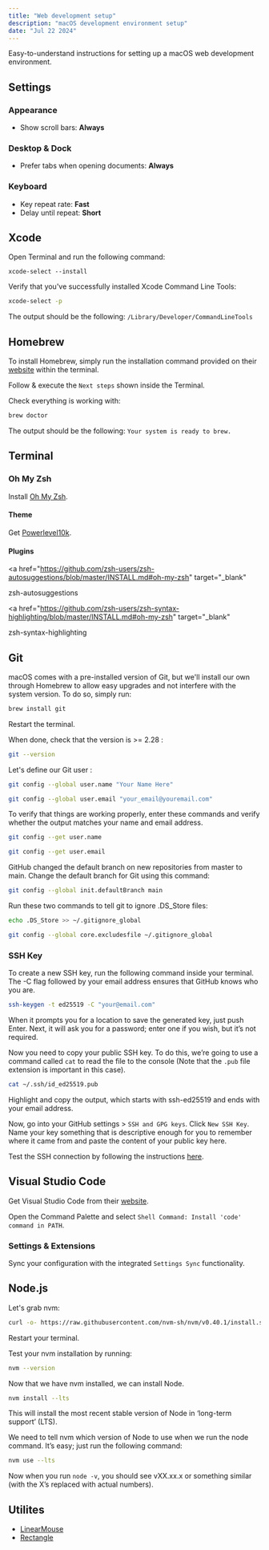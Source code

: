 ```yaml
---
title: "Web development setup"
description: "macOS development environment setup"
date: "Jul 22 2024"
---
```


Easy-to-understand instructions for setting up a macOS web development environment.

<h2>Settings</h2>

<h3>Appearance</h3>

- Show scroll bars: **Always**

<h3>Desktop & Dock</h3>

- Prefer tabs when opening documents: **Always**

<h3>Keyboard</h3>

- Key repeat rate: **Fast**
- Delay until repeat: **Short**

<h2>Xcode</h2>

Open Terminal and run the following command:

```
xcode-select --install
```

Verify that you've successfully installed Xcode Command Line Tools:

```sh
xcode-select -p
```

The output should be the following: `/Library/Developer/CommandLineTools`

<h2>Homebrew</h2>

To install Homebrew, simply run the installation command provided on their <a href="https://brew.sh/" target="_blank">website</a> within the terminal.

Follow & execute the `Next steps` shown inside the Terminal.

Check everything is working with:

```sh
brew doctor
```

The output should be the following: `Your system is ready to brew.`

<h2>Terminal</h2>

<h3>Oh My Zsh</h3>

Install <a href="https://ohmyz.sh/#install" target="_blank">Oh My Zsh</a>.

<h4>Theme</h4>

Get <a href="https://github.com/romkatv/powerlevel10k?tab=readme-ov-file#getting-started" target="_blank">Powerlevel10k</a>.

<h4>Plugins</h4>

<a
  href="https://github.com/zsh-users/zsh-autosuggestions/blob/master/INSTALL.md#oh-my-zsh"
  target="_blank"
>
  zsh-autosuggestions
</a>

<a
  href="https://github.com/zsh-users/zsh-syntax-highlighting/blob/master/INSTALL.md#oh-my-zsh"
  target="_blank"
>
  zsh-syntax-highlighting
</a>

<h2>Git</h2>

macOS comes with a pre-installed version of Git, but we'll install our own through Homebrew to allow easy upgrades and not interfere with the system version. To do so, simply run:

```sh
brew install git
```

Restart the terminal.

When done, check that the version is >= 2.28 :

```sh
git --version
```

Let's define our Git user :

```sh
git config --global user.name "Your Name Here"
```

```sh
git config --global user.email "your_email@youremail.com"
```

To verify that things are working properly, enter these commands and verify whether the output matches your name and email address.

```sh
git config --get user.name
```

```sh
git config --get user.email
```

GitHub changed the default branch on new repositories from master to main. Change the default branch for Git using this command:

```sh
git config --global init.defaultBranch main
```

Run these two commands to tell git to ignore .DS_Store files:

```sh
echo .DS_Store >> ~/.gitignore_global
```

```sh
git config --global core.excludesfile ~/.gitignore_global
```

<h3>SSH Key</h3>

To create a new SSH key, run the following command inside your terminal. The -C flag followed by your email address ensures that GitHub knows who you are.

```sh
ssh-keygen -t ed25519 -C "your@email.com"
```

When it prompts you for a location to save the generated key, just push Enter.
Next, it will ask you for a password; enter one if you wish, but it’s not required.

Now you need to copy your public SSH key. To do this, we’re going to use a command called `cat` to read the file to the console (Note that the `.pub` file extension is important in this case).

```sh
cat ~/.ssh/id_ed25519.pub
```

Highlight and copy the output, which starts with ssh-ed25519 and ends with your email address.

Now, go into your GitHub settings > `SSH and GPG keys`. Click `New SSH Key`. Name your key something that is descriptive enough for you to remember where it came from and paste the content of your public key here.

Test the SSH connection by following the instructions <a href="https://docs.github.com/en/authentication/connecting-to-github-with-ssh/testing-your-ssh-connection" target="_blank">here</a>.

<h2>Visual Studio Code</h2>

Get Visual Studio Code from their <a href="https://code.visualstudio.com/" target="_blank">website</a>.

Open the Command Palette and select `Shell Command: Install 'code' command in PATH`.

<h3>Settings & Extensions</h3>

Sync your configuration with the integrated `Settings Sync` functionality.

<h2>Node.js</h2>

Let's grab nvm:

```sh
curl -o- https://raw.githubusercontent.com/nvm-sh/nvm/v0.40.1/install.sh | bash
```

Restart your terminal.

Test your nvm installation by running:

```sh
nvm --version
```

Now that we have nvm installed, we can install Node.

```sh
nvm install --lts
```

This will install the most recent stable version of Node in ‘long-term support’ (LTS).

We need to tell nvm which version of Node to use when we run the node command. It’s easy; just run the following command:

```sh
nvm use --lts
```

Now when you run `node -v`, you should see vXX.xx.x or something similar (with the X’s replaced with actual numbers).

<h2>Utilites</h2>

- <a href="https://linearmouse.app/" target="_blank">
    LinearMouse
  </a>
- <a href="https://rectangleapp.com/" target="_blank">
    Rectangle
  </a>
